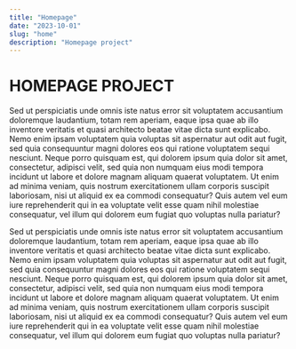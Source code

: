 ```yaml
---
title: "Homepage"
date: "2023-10-01"
slug: "home"
description: "Homepage project"
---
```


<h1>HOMEPAGE PROJECT</h1>
<p>
  Sed ut perspiciatis unde omnis iste natus error sit voluptatem accusantium
  doloremque laudantium, totam rem aperiam, eaque ipsa quae ab illo inventore
  veritatis et quasi architecto beatae vitae dicta sunt explicabo. Nemo enim
  ipsam voluptatem quia voluptas sit aspernatur aut odit aut fugit, sed quia
  consequuntur magni dolores eos qui ratione voluptatem sequi nesciunt. Neque
  porro quisquam est, qui dolorem ipsum quia dolor sit amet, consectetur,
  adipisci velit, sed quia non numquam eius modi tempora incidunt ut labore et
  dolore magnam aliquam quaerat voluptatem. Ut enim ad minima veniam, quis
  nostrum exercitationem ullam corporis suscipit laboriosam, nisi ut aliquid ex
  ea commodi consequatur? Quis autem vel eum iure reprehenderit qui in ea
  voluptate velit esse quam nihil molestiae consequatur, vel illum qui dolorem
  eum fugiat quo voluptas nulla pariatur?
</p>
<p>
  Sed ut perspiciatis unde omnis iste natus error sit voluptatem accusantium
  doloremque laudantium, totam rem aperiam, eaque ipsa quae ab illo inventore
  veritatis et quasi architecto beatae vitae dicta sunt explicabo. Nemo enim
  ipsam voluptatem quia voluptas sit aspernatur aut odit aut fugit, sed quia
  consequuntur magni dolores eos qui ratione voluptatem sequi nesciunt. Neque
  porro quisquam est, qui dolorem ipsum quia dolor sit amet, consectetur,
  adipisci velit, sed quia non numquam eius modi tempora incidunt ut labore et
  dolore magnam aliquam quaerat voluptatem. Ut enim ad minima veniam, quis
  nostrum exercitationem ullam corporis suscipit laboriosam, nisi ut aliquid ex
  ea commodi consequatur? Quis autem vel eum iure reprehenderit qui in ea
  voluptate velit esse quam nihil molestiae consequatur, vel illum qui dolorem
  eum fugiat quo voluptas nulla pariatur?
</p>
